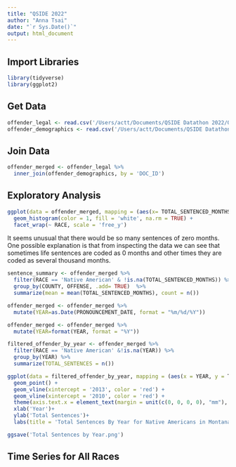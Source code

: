 ```yaml
---
title: "QSIDE 2022"
author: "Anna Tsai"
date: "`r Sys.Date()`"
output: html_document
---
```

## Import Libraries
```r
library(tidyverse)
library(ggplot2)
```

## Get Data
```r
offender_legal <- read.csv('/Users/actt/Documents/QSIDE Datathon 2022/Offender Legal.csv')
offender_demographics <- read.csv('/Users/actt/Documents/QSIDE Datathon 2022/Offender Demographics.csv')
```

## Join Data
```r
offender_merged <- offender_legal %>% 
  inner_join(offender_demographics, by = 'DOC_ID')
```

## Exploratory Analysis
```r
ggplot(data = offender_merged, mapping = (aes(x= TOTAL_SENTENCED_MONTHS, y = ..density..))) +
  geom_histogram(color = 1, fill = 'white', na.rm = TRUE) +
  facet_wrap(~ RACE, scale = 'free_y')
```
It seems unusual that there would be so many sentences of zero months. One possible explanation is that from inspecting the data we can see that sometimes life sentences are coded as 0 months and other times they are coded as several thousand months. 


```r
sentence_summary <- offender_merged %>% 
  filter(RACE == 'Native American' & !is.na(TOTAL_SENTENCED_MONTHS)) %>%
  group_by(COUNTY, OFFENSE, .add= TRUE)  %>%
  summarize(mean = mean(TOTAL_SENTENCED_MONTHS), count = n())
```

```r
offender_merged <- offender_merged %>%
  mutate(YEAR=as.Date(PRONOUNCEMENT_DATE, format = "%m/%d/%Y"))

offender_merged <- offender_merged %>%
  mutate(YEAR=format(YEAR, format = "%Y"))

filtered_offender_by_year <- offender_merged %>%
  filter(RACE == 'Native American' &!is.na(YEAR)) %>%
  group_by(YEAR) %>%
  summarize(TOTAL_SENTENCES = n())
```

```r
ggplot(data = filtered_offender_by_year, mapping = (aes(x = YEAR, y = TOTAL_SENTENCES)), ) +
  geom_point() +
  geom_vline(xintercept = '2013', color = 'red') +
  geom_vline(xintercept = '2010', color = 'red') +
  theme(axis.text.x = element_text(margin = unit(c(0, 0, 0, 0), "mm"), angle = 90)) +
  xlab('Year')+
  ylab('Total Sentences')+
  labs(title = 'Total Sentences By Year for Native Americans in Montana', caption = 'The red lines represent years when siginficant legislation affecting tribal sovereignty was passed')

ggsave('Total Sentences by Year.png')
```

## Time Series for All Races
```r

```

